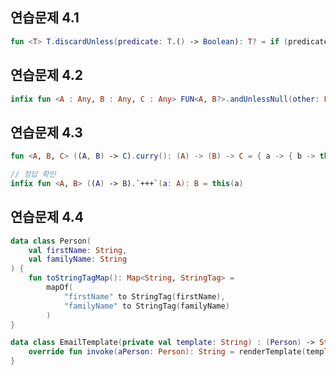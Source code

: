 ## 연습문제 4.1
```kotlin
fun <T> T.discardUnless(predicate: T.() -> Boolean): T? = if (predicate()) this else null
```

## 연습문제 4.2
```kotlin
infix fun <A : Any, B : Any, C : Any> FUN<A, B?>.andUnlessNull(other: FUN<B, C?>): FUN<A, C?> = { a -> this(a)?.let(other) }
```

## 연습문제 4.3
```kotlin
fun <A, B, C> ((A, B) -> C).curry(): (A) -> (B) -> C = { a -> { b -> this(a, b) } }

// 정답 확인
infix fun <A, B> ((A) -> B).`+++`(a: A): B = this(a)
```

## 연습문제 4.4
```kotlin
data class Person(
    val firstName: String,
    val familyName: String
) {
    fun toStringTagMap(): Map<String, StringTag> =
        mapOf(
            "firstName" to StringTag(firstName),
            "familyName" to StringTag(familyName)
        )
}

data class EmailTemplate(private val template: String) : (Person) -> String {
    override fun invoke(aPerson: Person): String = renderTemplate(template, aPerson.toStringTagMap())
}
```